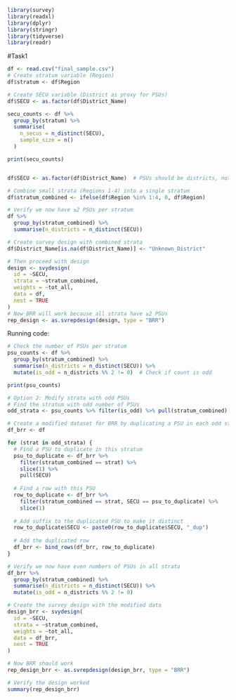 ```{r}
library(survey)
library(readxl)
library(dplyr)
library(stringr)
library(tidyverse)
library(readr)
```


#Task1

```{r}
df <- read.csv("final_sample.csv")
# Create stratum variable (Region)
df$stratum <- df$Region

# Create SECU variable (District as proxy for PSUs)
df$SECU <- as.factor(df$District_Name)

secu_counts <- df %>%
  group_by(stratum) %>%
  summarise(
    n_secus = n_distinct(SECU),
    sample_size = n()
  )

print(secu_counts)


df$SECU <- as.factor(df$District_Name)  # PSUs should be districts, not regions

# Combine small strata (Regions 1-4) into a single stratum
df$stratum_combined <- ifelse(df$Region %in% 1:4, 0, df$Region)

# Verify we now have ≥2 PSUs per stratum
df %>% 
  group_by(stratum_combined) %>% 
  summarise(n_districts = n_distinct(SECU))
```



```{r}
# Create survey design with combined strata
df$District_Name[is.na(df$District_Name)] <- "Unknown_District"

# Then proceed with design
design <- svydesign(
  id = ~SECU,
  strata = ~stratum_combined,
  weights = ~tot_all,
  data = df,
  nest = TRUE
)
# Now BRR will work because all strata have ≥2 PSUs
rep_design <- as.svrepdesign(design, type = "BRR")
```


Running code:

```{r}
# Check the number of PSUs per stratum
psu_counts <- df %>%
  group_by(stratum_combined) %>%
  summarise(n_districts = n_distinct(SECU)) %>%
  mutate(is_odd = n_districts %% 2 != 0)  # Check if count is odd

print(psu_counts)

# Option 2: Modify strata with odd PSUs
# Find the stratum with odd number of PSUs
odd_strata <- psu_counts %>% filter(is_odd) %>% pull(stratum_combined)

# Create a modified dataset for BRR by duplicating a PSU in each odd stratum
df_brr <- df

for (strat in odd_strata) {
  # Find a PSU to duplicate in this stratum
  psu_to_duplicate <- df_brr %>% 
    filter(stratum_combined == strat) %>% 
    slice(1) %>% 
    pull(SECU)
  
  # Find a row with this PSU
  row_to_duplicate <- df_brr %>%
    filter(stratum_combined == strat, SECU == psu_to_duplicate) %>%
    slice(1)
  
  # Add suffix to the duplicated PSU to make it distinct
  row_to_duplicate$SECU <- paste0(row_to_duplicate$SECU, "_dup")
  
  # Add the duplicated row
  df_brr <- bind_rows(df_brr, row_to_duplicate)
}

# Verify we now have even numbers of PSUs in all strata
df_brr %>%
  group_by(stratum_combined) %>%
  summarise(n_districts = n_distinct(SECU)) %>%
  mutate(is_odd = n_districts %% 2 != 0)

# Create the survey design with the modified data
design_brr <- svydesign(
  id = ~SECU,
  strata = ~stratum_combined,
  weights = ~tot_all,
  data = df_brr,
  nest = TRUE
)

# Now BRR should work
rep_design_brr <- as.svrepdesign(design_brr, type = "BRR")

# Verify the design worked
summary(rep_design_brr)
```